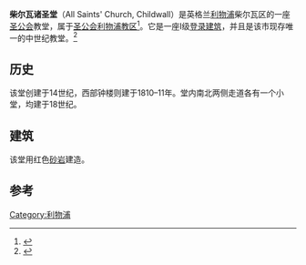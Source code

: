 {{Infobox church | name = 柴尔瓦诸圣堂
| image = All Saints, Childwall from the south.jpg| imagesize = | landscape = yes| location = 英格兰[[利物浦|利物浦]]| coordinates = {{coord|53.3953|-2.8816|region:GB_type:landmark|display=inline,title}} | denomination = 圣公会| website = [https://web.archive.org/web/20080908062835/http://www.allsaints-childwall.org/ https://web.archive.org/web/20080908062835/http://www.allsaints-childwall.org/] | founded date = 14世纪| heritage designation = I级| designated date = 1952-06-28| architect =W. Raffles Brown<br>James F. Doyle | architectural type = [[教堂|教堂]]| style =哥特式| materials = 红色砂岩| diocese = [[圣公会利物浦教区|圣公会利物浦教区]]| province = 约克教省 }}
'''柴尔瓦诸圣堂'''（All Saints' Church, Childwall）是英格兰[[利物浦|利物浦]]柴尔瓦区的一座[[圣公会|圣公会]]教堂，属于[[圣公会利物浦教区|圣公会利物浦教区]]<ref>{{citation |url= http://www.liverpool.anglican.org/index.php?p=384 |title= Deanery of Liverpool South – Childwall |accessdate= 2008-10-07 |publisher= The Diocese of Liverpool |archive-date= 2016-11-08 |archive-url= https://web.archive.org/web/20161108103015/http://www.liverpool.anglican.org/index.php?p=384 |dead-url= no }}</ref>。它是一座I级[[登录建筑|登录建筑]]，并且是该市现存唯一的中世纪教堂。<ref name=images>{{NHLE |num= 1356299|desc= Church of All Saints, Childwall|access-date= 2012-08-19 |mode=cs2}}</ref>

==历史==
该堂创建于14世纪，西部钟楼则建于1810–11年。堂内南北两侧走道各有一个小堂，均建于18世纪。

==建筑==
该堂用红色[[砂岩|砂岩]]建造。

==参考==
{{Reflist|30em}}
[[Category:利物浦|Category:利物浦]]